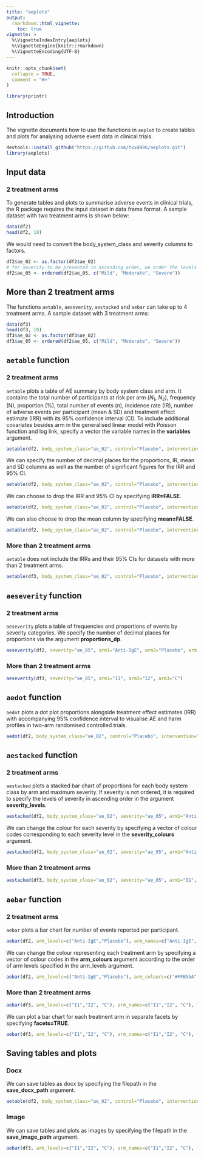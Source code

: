 ```yaml
---
title: "aeplots"
output: 
  rmarkdown::html_vignette:
    toc: true
vignette: >
  %\VignetteIndexEntry{aeplots}
  %\VignetteEngine{knitr::rmarkdown}
  %\VignetteEncoding{UTF-8}
---
```


```r
knitr::opts_chunk$set(
  collapse = TRUE,
  comment = "#>"
)
```

```r
library(printr)
```

## Introduction
The vignette documents how to use the functions in `aeplot` to create tables and plots for analysing adverse event data in clinical trials.
```r
devtools::install_github("https://github.com/txx4986/aeplots.git")
library(aeplots)
```

## Input data
### 2 treatment arms
To generate tables and plots to summarise adverse events in clinical trials, the R package requires the input dataset in data frame format. A sample dataset with two treatment arms is shown below:
```r
data(df2)
head(df2, 10)
```

We would need to convert the body_system_class and severity columns to factors.
```r
df2$ae_02 <- as.factor(df2$ae_02)
# for severity to be presented in ascending order, we order the levels
df2$ae_05 <- ordered(df2$ae_05, c("Mild", "Moderate", "Severe"))
```

## More than 2 treatment arms
The functions `aetable`, `aeseverity`, `aestacked` and `aebar` can take up to 4 treatment arms. A sample dataset with 3 treatment arms:
```r
data(df3)
head(df3, 10)
df3$ae_02 <- as.factor(df3$ae_02)
df3$ae_05 <- ordered(df2$ae_05, c("Mild", "Moderate", "Severe"))
```

## `aetable` function
### 2 treatment arms
`aetable` plots a table of AE summary by body system class and arm. It contains the total number of participants at risk per arm ($N_{1}$, $N_{2}$), frequency (N), proportion (%), total number of events (n), incidence rate (IR), number of adverse events per participant (mean & SD) and treatment effect estimate (IRR) with its 95% confidence interval (CI). To include additional covariates besides arm in the generalised linear model with Poisson function and log link, specify a vector the variable names in the **variables** argument.
```r
aetable(df2, body_system_class="ae_02", control="Placebo", intervention1="Anti-IgE", IRR=TRUE, variables = c("agestrat", "IgEstrat"))
```

We can specify the number of decimal places for the proportions, IR, mean and SD columns as well as the number of significant figures for the IRR and 95% CI.
```r
aetable(df2, body_system_class="ae_02", control="Placebo", intervention1="Anti-IgE", IRR=TRUE, variables = c("agestrat", "IgEstrat"), proportions_dp=2, IR_dp=2, mean_dp=2, SD_dp=2, IRR_sf=4, CI_sf=4)
```

We can choose to drop the IRR and 95% CI by specifying **IRR=FALSE**.
```r
aetable(df2, body_system_class="ae_02", control="Placebo", intervention1="Anti-IgE", IRR=FALSE)
```

We can also choose to drop the mean column by specifying **mean=FALSE**.
```r
aetable(df2, body_system_class="ae_02", control="Placebo", intervention1="Anti-IgE", IRR=FALSE, mean=FALSE)
```

### More than 2 treatment arms
`aetable` does not include the IRRs and their 95% CIs for datasets with more than 2 treatment arms.
```r
aetable(df3, body_system_class="ae_02", control="Placebo", intervention1="Anti-IgE")
```

## `aeseverity` function
### 2 treatment arms
`aeseverity` plots a table of frequencies and proportions of events by severity categories. We specify the number of decimal places for proportions via the argument **proportions_dp**.
```r
aeseverity(df2, severity="ae_05", arm1="Anti-IgE", arm2="Placebo", arm1_name="Anti-IgE", arm2_name="Placebo", proportions_dp=2)
```

### More than 2 treatment arms
```r
aeseverity(df3, severity="ae_05", arm1="I1", arm2="I2", arm3="C")
```

## `aedot` function
`aedot` plots a dot plot proportions alongside treatment effect estimates (IRR) with accompanying 95% confidence interval to visualise AE and harm profiles in two-arm randomised controlled trials.
```r
aedot(df2, body_system_class="ae_02", control="Placebo", intervention="Anti-IgE")
```

## `aestacked` function
### 2 treatment arms
`aestacked` plots a stacked bar chart of proportions for each body system class by arm and maximum severity. If severity is not ordered, it is required to specify the levels of severity in ascending order in the argument **severity_levels**.
```r
aestacked(df2, body_system_class="ae_02", severity="ae_05", arm1="Anti-IgE", arm2="Placebo", severity_levels=c("Mild", "Moderate", "Severe"), arm1_name="Anti-IgE", arm2_name="Placebo")
```

We can change the colour for each severity by specifying a vector of colour codes corresponding to each severity level in the **severity_colours** argument. 
```r
aestacked(df2, body_system_class="ae_02", severity="ae_05", arm1="Anti-IgE", arm2="Placebo", severity_levels=c("Mild", "Moderate", "Severe"), severity_colours=c("#D0EE11", "#48B5C4", "#115F9A"), arm1_name="Anti-IgE", arm2_name="Placebo")
```

### More than 2 treatment arms
```r
aestacked(df3, body_system_class="ae_02", severity="ae_05", arm1="I1", arm2="I2", arm3="C", severity_levels=c("Mild", "Moderate", "Severe"))
```

## `aebar` function
### 2 treatment arms
`aebar` plots a bar chart for number of events reported per participant.
```r
aebar(df2, arm_levels=c("Anti-IgE","Placebo"), arm_names=c("Anti-IgE", "Placebo"), facets=FALSE)
```

We can change the colour representing each treatment arm by specifying a vector of colour codes in the **arm_colours** argument according to the order of arm levels specified in the arm_levels argument.
```r
aebar(df2, arm_levels=c("Anti-IgE","Placebo"), arm_colours=c("#FFB55A", "#B2E061"), arm_names=c("Anti-IgE", "Placebo"), facets=FALSE)
```

### More than 2 treatment arms
```r
aebar(df3, arm_levels=c("I1","I2", "C"), arm_names=c("I1","I2", "C"), facets=FALSE)
```

We can plot a bar chart for each treatment arm in separate facets by specifying **facets=TRUE**.
```r
aebar(df3, arm_levels=c("I1","I2", "C"), arm_names=c("I1","I2", "C"), facets=TRUE)
```

## Saving tables and plots
### Docx
We can save tables as docx by specifying the filepath in the **save_docx_path** argument.
```r
aetable(df2, body_system_class="ae_02", control="Placebo", intervention1="Anti-IgE", IRR=TRUE, variables = c("agestrat", "IgEstrat"), save_docx_path="table.docx")
```

### Image
We can save tables and plots as images by specifying the filepath in the **save_image_path** argument.
```r
aebar(df3, arm_levels=c("I1","I2", "C"), arm_names=c("I1","I2", "C"), facets=TRUE, save_image_path="image.png")
```

